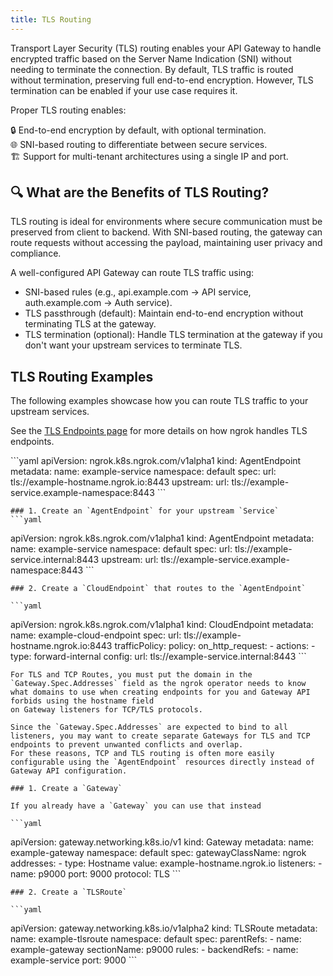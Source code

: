 ```yaml
---
title: TLS Routing
---
```




Transport Layer Security (TLS) routing enables your API Gateway to handle encrypted traffic based on the Server Name Indication (SNI) without needing to terminate the connection. By default, TLS traffic is routed without termination, preserving full end-to-end encryption. However, TLS termination can be enabled if your use case requires it.

Proper TLS routing enables:

🔒 End-to-end encryption by default, with optional termination. <br /> 🌐 SNI-based routing to differentiate between secure services. <br /> 🏗 Support for multi-tenant architectures using a single IP and port. <br />

## 🔍 What are the Benefits of TLS Routing?

TLS routing is ideal for environments where secure communication must be preserved from client to backend. 
With SNI-based routing, the gateway can route requests without accessing the payload, maintaining user privacy and compliance.

A well-configured API Gateway can route TLS traffic using:

- SNI-based rules (e.g., api.example.com → API service, auth.example.com → Auth service).
- TLS passthrough (default): Maintain end-to-end encryption without terminating TLS at the gateway.
- TLS termination (optional): Handle TLS termination at the gateway if you don't want your upstream services to terminate TLS.


## TLS Routing Examples

The following examples showcase how you can route TLS traffic to your upstream services.

See the [TLS Endpoints page](/docs/universal-gateway/tls/) for more details on how ngrok handles TLS endpoints.

<Tabs groupId="kind" queryString="kind">
	<TabItem value="agentendpoint" label="AgentEndpoint">
	```yaml
  apiVersion: ngrok.k8s.ngrok.com/v1alpha1
  kind: AgentEndpoint
  metadata:
    name: example-service
    namespace: default
  spec:
    url: tls://example-hostname.ngrok.io:8443
    upstream:
      url: tls://example-service.example-namespace:8443
	```
	</TabItem>
	<TabItem value="endpoints" label="CloudEndpoint with AgentEndpoint">

	### 1. Create an `AgentEndpoint` for your upstream `Service`
	```yaml
  apiVersion: ngrok.k8s.ngrok.com/v1alpha1
  kind: AgentEndpoint
  metadata:
    name: example-service
    namespace: default
  spec:
    url: tls://example-service.internal:8443
    upstream:
      url: tls://example-service.example-namespace:8443
	```

	### 2. Create a `CloudEndpoint` that routes to the `AgentEndpoint`

	```yaml
  apiVersion: ngrok.k8s.ngrok.com/v1alpha1
  kind: CloudEndpoint
  metadata:
    name: example-cloud-endpoint
  spec:
    url: tls://example-hostname.ngrok.io:8443
    trafficPolicy:
      policy:
        on_http_request:
        - actions:
          - type: forward-internal
            config:
              url: tls://example-service.internal:8443
	```
	</TabItem>
	<TabItem value="gateway-api" label="Gateway API">

	For TLS and TCP Routes, you must put the domain in the `Gateway.Spec.Addresses` field as the ngrok operator needs to know what domains to use when creating endpoints for you and Gateway API forbids using the hostname field
	on Gateway listeners for TCP/TLS protocols.

	Since the `Gateway.Spec.Addresses` are expected to bind to all listeners, you may want to create separate Gateways for TLS and TCP endpoints to prevent unwanted conflicts and overlap.
	For these reasons, TCP and TLS routing is often more easily configurable using the `AgentEndpoint` resources directly instead of Gateway API configuration.

	### 1. Create a `Gateway`

	If you already have a `Gateway` you can use that instead

	```yaml
  apiVersion: gateway.networking.k8s.io/v1
  kind: Gateway
  metadata:
    name: example-gateway
    namespace: default
  spec:
    gatewayClassName: ngrok
    addresses:
    - type: Hostname
      value: example-hostname.ngrok.io
    listeners:
      - name: p9000
        port: 9000
        protocol: TLS
	```

	### 2. Create a `TLSRoute`

	```yaml
  apiVersion: gateway.networking.k8s.io/v1alpha2
  kind: TLSRoute
  metadata:
    name: example-tlsroute
    namespace: default
  spec:
    parentRefs:
      - name: example-gateway
        sectionName: p9000
    rules:
      - backendRefs:
          - name: example-service
            port: 9000
	```
	</TabItem>
</Tabs>

